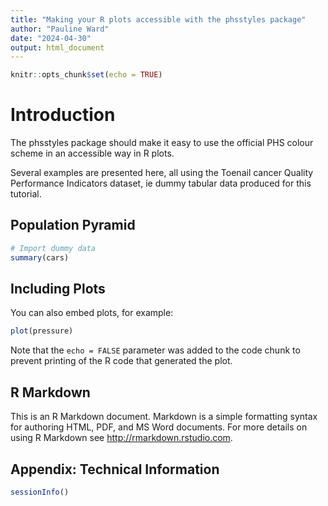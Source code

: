 ```yaml
---
title: "Making your R plots accessible with the phsstyles package"
author: "Pauline Ward"
date: "2024-04-30"
output: html_document
---
```


```r
knitr::opts_chunk$set(echo = TRUE)
```

# Introduction

The phsstyles package should make it easy to use the official PHS colour scheme
in an accessible way in R plots. 

Several examples are presented here, all using the 
Toenail cancer Quality Performance Indicators dataset, 
ie dummy tabular data produced for this tutorial. 

## Population Pyramid


```r
# Import dummy data
summary(cars)
```

## Including Plots

You can also embed plots, for example:

```r
plot(pressure)
```

Note that the `echo = FALSE` parameter was added to the code chunk to prevent printing of the R code that generated the plot. 

## R Markdown

This is an R Markdown document. Markdown is a simple formatting syntax for authoring HTML, PDF, and MS Word documents. For more details on using R Markdown see <http://rmarkdown.rstudio.com>.

## Appendix: Technical Information 
```r
sessionInfo()
``` 

